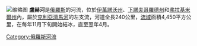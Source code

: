 [[File:Ivanovo_Obl_Khudynskoe_asv2018-08_img4.jpg|缩略图]]
'''盧赫河'''是[[俄羅斯|俄羅斯]]的河流，位於[[伊萬諾沃州|伊萬諾沃州]]、[[下諾夫哥羅德州|下諾夫哥羅德州]]和[[弗拉基米爾州|弗拉基米爾州]]內，屬於[[克利亞濟馬河|克利亞濟馬河]]的左支流，河道全長240公里，[[流域|流域]]面積4,450平方公里，在每年11月下旬開始結冰，直至翌年4月。

[[Category:俄羅斯河流|Category:俄羅斯河流]]

{{Russia-geo-stub}}